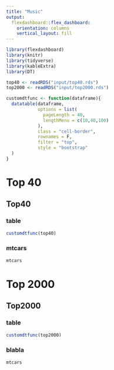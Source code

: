 ```yaml
---
title: "Music"
output: 
  flexdashboard::flex_dashboard:
    orientation: columns
    vertical_layout: fill
---
```


```r
library(flexdashboard)
library(knitr)
library(tidyverse)
library(kableExtra)
library(DT)
```

```r
top40 <- readRDS("input/top40.rds")
top2000 <- readRDS("input/top2000.rds")

customdtfunc <- function(dataframe){
  datatable(dataframe, 
            options = list(
              pageLength = 40,
              lengthMenu = c(10,40,100)
            ),
            class = "cell-border",
            rownames = F,
            filter = "top",
            style = "bootstrap"
  )
}
```





Top 40
===

Top40 {.tabset}
---

### table

```r

customdtfunc(top40)
```

### mtcars

```r
mtcars
```

Top 2000
===

Top2000 {.tabset}
---

### table

```r
customdtfunc(top2000)
```

### blabla
```r
mtcars
```